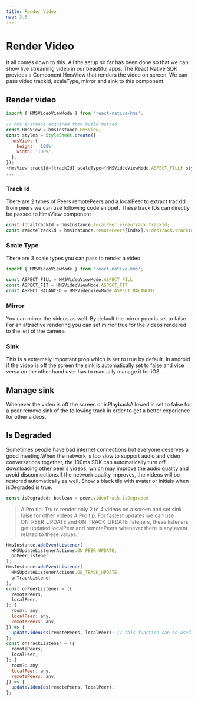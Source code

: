 ```yaml
---
title: Render Video
nav: 3.6
---
```


# Render Video

It all comes down to this. All the setup so far has been done so that we can show live streaming video in our beautiful apps.
The React Native SDK provides a Component HmsView that renders the video on screen. We can pass video trackId, scaleType, mirror and sink to this component.

## Render video
```js
import { HMSVideoViewMode } from 'react-native-hms';
...
// hms instance acquired from build method
const HmsView = hmsInstance.HmsView;
const styles = StyleSheet.create({
  hmsView: {
    height: '100%',
    width: '100%',
  },
});
<HmsView trackId={trackId} scaleType={HMSVideoViewMode.ASPECT_FILL} style={styles.hmsView} mirror={true} sink={true} />
...
```


### Track Id
There are 2 types of Peers remotePeers and a localPeer to extract trackId from peers we can use following code snippet. These track IDs can directly be passed to HmsView component
```js
const localTrackId = hmsInstance.localPeer.videoTrack.trackId;
const remoteTrackId = hmsInstance.remotePeers[index].videoTrack.trackId;
```


### Scale Type
There are 3 scale types you can pass to render a video 
```js
import { HMSVideoViewMode } from 'react-native-hms';

const ASPECT_FILL = HMSVideoViewMode.ASPECT_FILL
const ASPECT_FIT = HMSVideoViewMode.ASPECT_FIT
const ASPECT_BALANCED = HMSVideoViewMode.ASPECT_BALANCED
```


### Mirror
You can mirror the videos as well. By default the mirror prop is set to false. For an attractive rendering you can set mirror true for the videos rendered to the left of the camera.



### Sink
This is a extremely important prop which is set to true by default. In android if the video is off the screen the sink is automatically set to false and vice versa on the other hand user has to manually manage it for iOS.



## Manage sink
Whenever the video is off the screen or isPlaybackAllowed is set to false for a peer remove sink of the following track in order to get a better experience for other videos.


## Is Degraded
Sometimes people have bad internet connections but everyone deserves a good meeting.When the network is too slow to support audio and video conversations together, the 100ms SDK can automatically turn off downloading other peer's videos, which may improve the audio quality and avoid disconnections.If the network quality improves, the videos will be restored automatically as well.
Show a black tile with avatar or initials when isDegraded is true.
```js
const isDegraded: boolean = peer.videoTrack.isDegraded
```

> A Pro tip: Try to render only 2 to 4 videos on a screen and set sink false for other videos
> A Pro tip: For fastest updates we can use ON_PEER_UPDATE and ON_TRACK_UPDATE listeners, these listeners get updated localPeer and remotePeers whenever there is any event related to these values.

```js
HmsInstance.addEventListener(
  HMSUpdateListenerActions.ON_PEER_UPDATE,
  onPeerListener
);
HmsInstance.addEventListener(
  HMSUpdateListenerActions.ON_TRACK_UPDATE,
  onTrackListener
);
const onPeerListener = ({
  remotePeers,
  localPeer,
}: {
  room?: any,
  localPeer: any,
  remotePeers: any,
}) => {
  updateVideoIds(remotePeers, localPeer); // this function can be used to update local and remotePeers on React-Native side
};
const onTrackListener = ({
  remotePeers,
  localPeer,
}: {
  room?: any,
  localPeer: any,
  remotePeers: any,
}) => {
  updateVideoIds(remotePeers, localPeer);
};
```